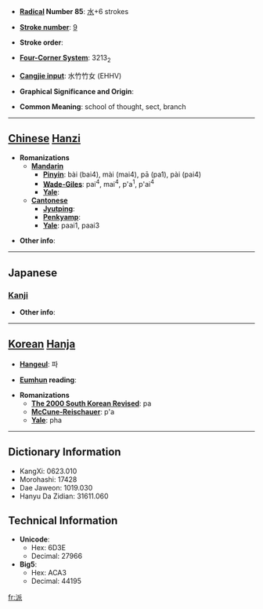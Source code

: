 * '''[[Wiktionary:Chinese radical index| Radical]] Number 85''': [[Wiktionary:Chinese radical index 水|水]]+6 strokes

* '''[[Wiktionary:Chinese total strokes index|Stroke number]]''': [[Wiktionary:Chinese total strokes index 9|9]]

* '''Stroke order''': 

* '''[[Wiktionary:Chinese four corner index|Four-Corner System]]''': 3213<sub>2</sub>

* '''[[Wiktionary:Chinese Cangjie index|Cangjie input]]''': 水竹竹女 (EHHV)

* '''Graphical Significance and Origin''': 

* '''Common Meaning''': school of thought, sect, branch

----

== [[Chinese]] [[Hanzi]] ==

* '''Romanizations'''
** '''[[Mandarin]]'''
*** '''[[Pinyin]]''': bài (bai4), mài (mai4), pā (pa1), pài (pai4)
*** '''[[Wade-Giles]]''': pai<sup>4</sup>, mai<sup>4</sup>, p'a<sup>1</sup>, p'ai<sup>4</sup>
*** '''[[Yale]]''': 
** '''[[Cantonese]]'''
*** '''[[Jyutping]]''':
*** '''[[Penkyamp]]''': 
*** '''[[Yale]]''': paai1, paai3

* '''Other info''': 

----

==Japanese==
===[[Kanji]]===
{{kanji|on readings=[[は]] (ha)
|kun readings=[[わかれる]] (wakareru)
}}

* '''Other info''':  

----

== [[Korean]] [[Hanja]] ==

* '''[[Hangeul]]''': 파

* '''[[Eumhun]] reading''': 

* '''Romanizations'''
** '''[[The 2000 South Korean Revised Romanization|The 2000 South Korean Revised]]''': pa
** '''[[McCune-Reischauer]]''': p'a
** '''[[Yale]]''': pha

----

== Dictionary Information ==

* KangXi: 0623.010
* Morohashi: 17428
* Dae Jaweon: 1019.030
* Hanyu Da Zidian: 31611.060

== Technical Information ==

* '''Unicode''':
** Hex: 6D3E
** Decimal: 27966
* '''Big5''':
** Hex: ACA3
** Decimal: 44195

[[fr:派]]